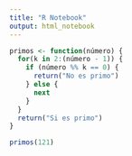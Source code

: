```yaml
---
title: "R Notebook"
output: html_notebook
---
```


```r
primos <- function(número) {
  for(k in 2:(número - 1)) {
    if (número %% k == 0) {
      return("No es primo")
    } else {
      next
    }
  }
  return("Si es primo")
}
```

```r
primos(121)
```

